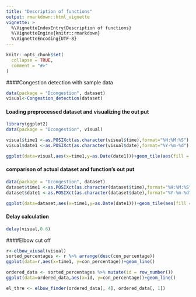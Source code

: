 ```yaml
---
title: "Description of functions"
output: rmarkdown::html_vignette
vignette: >
  %\VignetteIndexEntry{Description of functions}
  %\VignetteEngine{knitr::rmarkdown}
  %\VignetteEncoding{UTF-8}
---
```


```r
knitr::opts_chunk$set(
  collapse = TRUE,
  comment = "#>"
)
```

####Congestion detection with sample data 

```r
data(package = "Dcongestion", dataset)
visual<-Congestion_detection(dataset)
```
#### Loading preprocessed dataset and visualizing the out put
```r

library(ggplot2)
data(package = "Dcongestion", visual)

visual$time1 <-as.POSIXct(as.character(visual$time),format="%H:%M:%S")
visual$date1 <-as.POSIXct(as.character(visual$date),format="%Y-%m-%d")

ggplot(data=visual,aes(x=time1,y=as.Date(date1)))+geom_tile(aes(fill = visual))+scale_fill_gradient(low="red",high="green",na.value="white")+ theme_bw()+ylab("")+ theme(panel.grid = element_blank() )
```

#### comparison of actual dataset and function's out put 
```r
data(package = "Dcongestion", dataset)
dataset$time1 <-as.POSIXct(as.character(dataset$time),format="%H:%M:%S")
dataset$date1 <-as.POSIXct(as.character(dataset$date),format="%Y-%m-%d")

ggplot(data=dataset,aes(x=time1,y=as.Date(date1)))+geom_tile(aes(fill = Speed))+scale_fill_gradient(low="red",high="green",na.value="white")+ theme_bw()+ylab("")+ theme(panel.grid = element_blank() )
```


#### Delay calculation
```r
delay(visual,0.6)
```

####Elbow cut off
```r

r<-elbow_viusal(visual)
sorted_percentages <- r %>% arrange(desc(con_percentage))
ggplot(data=r,aes(x=time1, y=con_percentage))+geom_line()

ordered_data <- sorted_percentages %>% mutate(id = row_number())
ggplot(data=ordered_data,aes(x=id, y=con_percentage))+geom_line()

el_thre <- elbow_finder(ordered_data[, 4], ordered_data[, 1])


```
